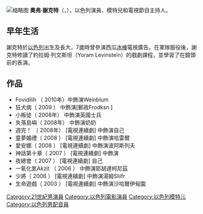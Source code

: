 [[File:עופר_שכטר_נובמבר_2019.jpg|缩略图]]
'''奧弗·謝克特'''（{{lang-en|Ofer Shechter}}，{{bd|1981年}}），以色列演員、模特兒和電視節目主持人。

== 早年生活 ==
謝克特於[[以色列|以色列]]{{le|莫沙夫|Moshav}}出生及長大，7歲時曾參演西瓜[[冰棒|冰棒]]電視廣告。在軍隊服役後，謝克特修讀了約拉姆·列文斯坦（Yoram Levinstein）的戲劇課程，並學習了在鏡頭前的表演。

== 作品 ==
* Fovidilih （ 2010年）中飾演Weinblum 
*狂犬病（ 2009 ） 中飾演[郵政Frodksn ] 
* 小叛徒（ 2008年） 中飾演英國士兵 
* 失落島嶼（ 2008年） 中飾演奶奶 
* 週完！  （ 2008年） [電視連續劇] 中飾演自己 
* 童夢婚禮（ 2008 ） [電視連續劇] 中飾演哈雷爾 
* 愛安娜（ 2008 ） [電視連續劇] 中飾演波阿斯列夫 
* 神話第十章（ 2007 ） [電視連續劇] 中飾演
* 夜總會（ 2007 ） [電視連續劇] 自己 
* 一氧化氮Akzit （ 2006 ） 中飾演耶胡達柯尼茲 
* 少將（ 2006 ） [電視連續劇] 中飾演湯姆Sliifr 
* 生命遊戲（ 2003 ） [電視連續劇] 中飾演沙哈爾伊甸園

[[Category:21世紀男演員|Category:21世紀男演員]]
[[Category:以色列電影演員|Category:以色列電影演員]]
[[Category:以色列模特儿|Category:以色列模特儿]]
[[Category:以色列男配音員|Category:以色列男配音員]]